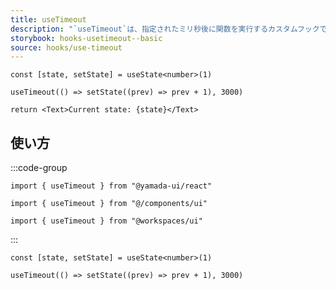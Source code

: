```yaml
---
title: useTimeout
description: "`useTimeout`は、指定されたミリ秒後に関数を実行するカスタムフックです。"
storybook: hooks-usetimeout--basic
source: hooks/use-timeout
---
```


```tsx preview functional client
const [state, setState] = useState<number>(1)

useTimeout(() => setState((prev) => prev + 1), 3000)

return <Text>Current state: {state}</Text>
```

## 使い方

:::code-group

```tsx [package]
import { useTimeout } from "@yamada-ui/react"
```

```tsx [alias]
import { useTimeout } from "@/components/ui"
```

```tsx [monorepo]
import { useTimeout } from "@workspaces/ui"
```

:::

```tsx
const [state, setState] = useState<number>(1)

useTimeout(() => setState((prev) => prev + 1), 3000)
```
